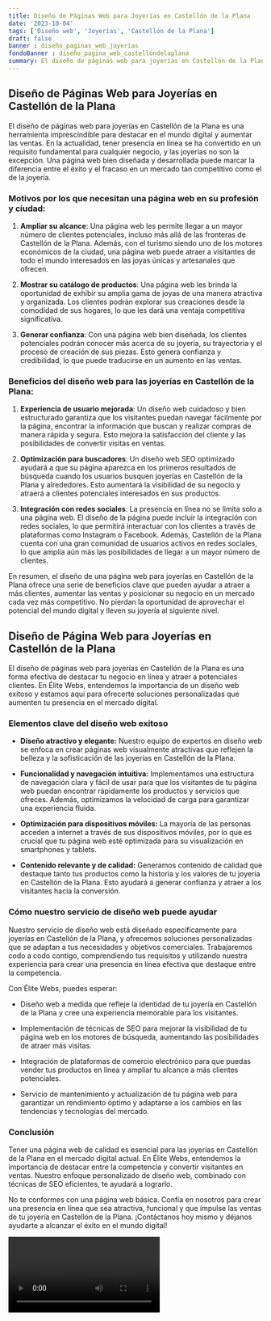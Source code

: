 ```yaml
---
title: Diseño de Páginas Web para Joyerías en Castellón de la Plana
date: '2023-10-04'
tags: ['Diseño web', 'Joyerías', 'Castellón de la Plana']
draft: false
banner : diseño_paginas_web_joyerías
fondoBanner : diseño_pagina_web_castellóndelaplana
summary: El diseño de páginas web para joyerías en Castellón de la Plana es una herramienta imprescindible para destacar en el mundo digital y aumentar las ventas. En la actualidad, tener presencia en línea se ha convertido en un requisito fundamental para cualquier negocio, y las joyerías no son la excepción. Una página web bien diseñada y desarrollada puede marcar la diferencia entre el éxito y el fracaso en un mercado tan competitivo como el de la joyería.
---
```


## Diseño de Páginas Web para Joyerías en Castellón de la Plana

El diseño de páginas web para joyerías en Castellón de la Plana es una herramienta imprescindible para destacar en el mundo digital y aumentar las ventas. En la actualidad, tener presencia en línea se ha convertido en un requisito fundamental para cualquier negocio, y las joyerías no son la excepción. Una página web bien diseñada y desarrollada puede marcar la diferencia entre el éxito y el fracaso en un mercado tan competitivo como el de la joyería.

### Motivos por los que necesitan una página web en su profesión y ciudad:

1. **Ampliar su alcance**: Una página web les permite llegar a un mayor número de clientes potenciales, incluso más allá de las fronteras de Castellón de la Plana. Además, con el turismo siendo uno de los motores económicos de la ciudad, una página web puede atraer a visitantes de todo el mundo interesados en las joyas únicas y artesanales que ofrecen.

2. **Mostrar su catálogo de productos**: Una página web les brinda la oportunidad de exhibir su amplia gama de joyas de una manera atractiva y organizada. Los clientes podrán explorar sus creaciones desde la comodidad de sus hogares, lo que les dará una ventaja competitiva significativa.

3. **Generar confianza**: Con una página web bien diseñada, los clientes potenciales podrán conocer más acerca de su joyería, su trayectoria y el proceso de creación de sus piezas. Esto genera confianza y credibilidad, lo que puede traducirse en un aumento en las ventas.

### Beneficios del diseño web para las joyerías en Castellón de la Plana:

1. **Experiencia de usuario mejorada**: Un diseño web cuidadoso y bien estructurado garantiza que los visitantes puedan navegar fácilmente por la página, encontrar la información que buscan y realizar compras de manera rápida y segura. Esto mejora la satisfacción del cliente y las posibilidades de convertir visitas en ventas.

2. **Optimización para buscadores**: Un diseño web SEO optimizado ayudará a que su página aparezca en los primeros resultados de búsqueda cuando los usuarios busquen joyerías en Castellón de la Plana y alrededores. Esto aumentará la visibilidad de su negocio y atraerá a clientes potenciales interesados en sus productos.

3. **Integración con redes sociales**: La presencia en línea no se limita solo a una página web. El diseño de la página puede incluir la integración con redes sociales, lo que permitirá interactuar con los clientes a través de plataformas como Instagram o Facebook. Además, Castellón de la Plana cuenta con una gran comunidad de usuarios activos en redes sociales, lo que amplía aún más las posibilidades de llegar a un mayor número de clientes.

En resumen, el diseño de una página web para joyerías en Castellón de la Plana ofrece una serie de beneficios clave que pueden ayudar a atraer a más clientes, aumentar las ventas y posicionar su negocio en un mercado cada vez más competitivo. No pierdan la oportunidad de aprovechar el potencial del mundo digital y lleven su joyería al siguiente nivel.

<GifSeo />

<Cta />

## Diseño de Página Web para Joyerías en Castellón de la Plana

El diseño de páginas web para joyerías en Castellón de la Plana es una forma efectiva de destacar tu negocio en línea y atraer a potenciales clientes. En Élite Webs, entendemos la importancia de un diseño web exitoso y estamos aquí para ofrecerte soluciones personalizadas que aumenten tu presencia en el mercado digital.

### Elementos clave del diseño web exitoso

- **Diseño atractivo y elegante:** Nuestro equipo de expertos en diseño web se enfoca en crear páginas web visualmente atractivas que reflejen la belleza y la sofisticación de las joyerías en Castellón de la Plana.

- **Funcionalidad y navegación intuitiva:** Implementamos una estructura de navegación clara y fácil de usar para que los visitantes de tu página web puedan encontrar rápidamente los productos y servicios que ofreces. Además, optimizamos la velocidad de carga para garantizar una experiencia fluida.

- **Optimización para dispositivos móviles:** La mayoría de las personas acceden a internet a través de sus dispositivos móviles, por lo que es crucial que tu página web esté optimizada para su visualización en smartphones y tablets.

- **Contenido relevante y de calidad:** Generamos contenido de calidad que destaque tanto tus productos como la historia y los valores de tu joyería en Castellón de la Plana. Esto ayudará a generar confianza y atraer a los visitantes hacia la conversión.

### Cómo nuestro servicio de diseño web puede ayudar

Nuestro servicio de diseño web está diseñado específicamente para joyerías en Castellón de la Plana, y ofrecemos soluciones personalizadas que se adaptan a tus necesidades y objetivos comerciales. Trabajaremos codo a codo contigo, comprendiendo tus requisitos y utilizando nuestra experiencia para crear una presencia en línea efectiva que destaque entre la competencia.

Con Élite Webs, puedes esperar:

- Diseño web a medida que refleje la identidad de tu joyería en Castellón de la Plana y cree una experiencia memorable para los visitantes.

- Implementación de técnicas de SEO para mejorar la visibilidad de tu página web en los motores de búsqueda, aumentando las posibilidades de atraer más visitas.

- Integración de plataformas de comercio electrónico para que puedas vender tus productos en línea y ampliar tu alcance a más clientes potenciales.

- Servicio de mantenimiento y actualización de tu página web para garantizar un rendimiento óptimo y adaptarse a los cambios en las tendencias y tecnologías del mercado.

### Conclusión

Tener una página web de calidad es esencial para las joyerías en Castellón de la Plana en el mercado digital actual. En Élite Webs, entendemos la importancia de destacar entre la competencia y convertir visitantes en ventas. Nuestro enfoque personalizado de diseño web, combinado con técnicas de SEO eficientes, te ayudará a lograrlo.

No te conformes con una página web básica. Confía en nosotros para crear una presencia en línea que sea atractiva, funcional y que impulse las ventas de tu joyería en Castellón de la Plana. ¡Contáctanos hoy mismo y déjanos ayudarte a alcanzar el éxito en el mundo digital!

<Video />

<CtaBot job='Joyerías' city='Castellón de la Plana'/>

<Gmaps query='Castellón de la Plana+españa+maps' />